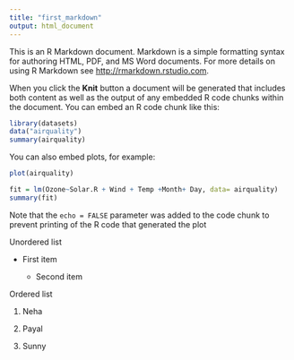 ---
title: "first_markdown"
output: html_document
---

This is an R Markdown document. Markdown is a simple formatting syntax for authoring HTML, PDF, and MS Word documents. For more details on using R Markdown see <http://rmarkdown.rstudio.com>.

When you click the **Knit** button a document will be generated that includes both content as well as the output of any embedded R code chunks within the document. You can embed an R code chunk like this:

```{r}
library(datasets)
data("airquality")
summary(airquality)
```

You can also embed plots, for example:

```{r, echo=FALSE}
plot(airquality)
```

```{r}
fit = lm(Ozone~Solar.R + Wind + Temp +Month+ Day, data= airquality)
summary(fit)
```
Note that the `echo = FALSE` parameter was added to the code chunk to prevent printing of the R code that generated the plot

Unordered list  

* First item  

  * Second item      

Ordered list  

1. Neha  

2. Payal  

3. Sunny    


